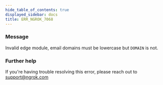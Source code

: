 ```yaml
---
hide_table_of_contents: true
displayed_sidebar: docs
title: ERR_NGROK_7068
---
```




### Message

Invalid edge module, email domains must be lowercase but `DOMAIN` is not.

<ErrorDetails error="err_ngrok_7068" />

### Further help

If you're having trouble resolving this error, please reach out to [support@ngrok.com](mailto:support@ngrok.com?subject=Help%20with%20ERR_NGROK_7068)
